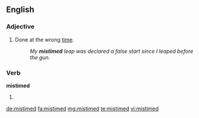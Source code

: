 ==English==

===Adjective===
{{en-adj|-}}

# Done at the wrong [[time]].
#: ''My '''mistimed''' leap was declared a false start since I leaped before the gun.''

===Verb===
'''mistimed'''

# {{past of|mistime}}

[[de:mistimed]]
[[fa:mistimed]]
[[mg:mistimed]]
[[te:mistimed]]
[[vi:mistimed]]